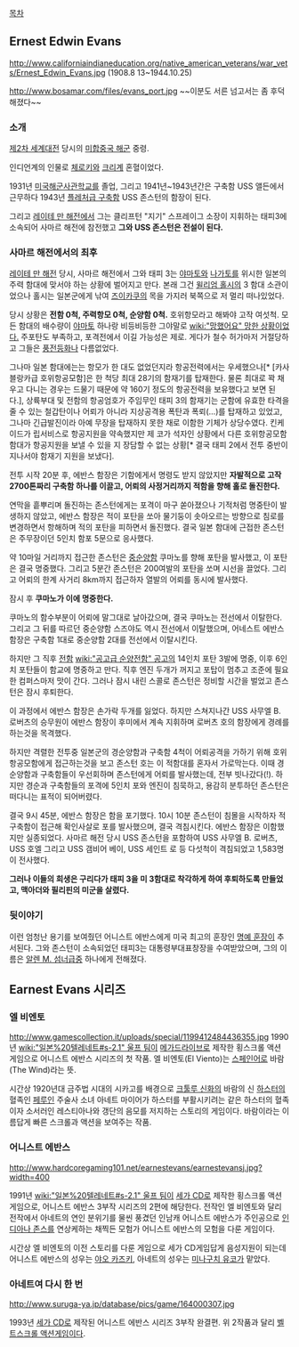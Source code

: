 [[목차]]
== Ernest Edwin Evans == 
http://www.californiaindianeducation.org/native_american_veterans/war_vets/Ernest_Edwin_Evans.jpg
(1908.8 13~1944.10.25)

http://www.bosamar.com/files/evans_port.jpg
~~이분도 서른 넘고서는 좀 후덕해졌다~~

=== 소개 ===
[[제2차 세계대전]] 당시의 [[미합중국 해군]] 중령.

인디언계의 인물로 [[체로키]]와 [[크리]]계 혼혈이었다.

1931년 [[미국해군사관학교]]를 졸업, 그리고 1941년~1943년간은 구축함 USS 앨든에서 근무하다 1943년 [[플레처급 구축함]] USS 존스턴의 함장이 된다.

그리고 [[레이테 만 해전]]에서 그는 클리프턴 "지기" 스프레이그 소장이 지휘하는 태피3에 소속되어 사마르 해전에 참전했고 '''그와 USS 존스턴은 전설이 된다.'''
=== 사마르 해전에서의 최후 ===
[[레이테 만 해전]] 당시, 사마르 해전에서 그와 태피 3는 [[야마토]]와 [[나가토]]를 위시한 일본의 주력 함대에 맞서야 하는 상황에 벌어지고 만다. 본래 그건 [[윌리엄 홀시]]의 3 함대 소관이었으나 홀시는 일본군에게 낚여 [[즈이카쿠]]의 목을 가지러 북쪽으로 저 멀리 떠나있었다.

당시 상황은 '''전함 0척, 주력항모 0척, 순양함 0척.''' 호위항모라고 해봐야 고작 여섯척. 모든 함대의 배수량이 [[야마토]] 하나랑 비등비등한 그야말로 [[wiki:"망했어요" 망한 상황이었다.]] 주포탄도 부족하고, 포격전에서 이길 가능성은 제로. 게다가 철수 허가마저 거절당하고 그들은 [[풍전등화]]나 다름없었다.

그나마 일본 함대에는는 항모가 한 대도 없었던지라 항공전력에서는 우세했으나[* [카사블랑카급 호위항공모함]은 한 척당 최대 28기의 함재기를 탑재한다. 물론 최대로 꽉 채우고 다니는 경우는 드물기 때문에 약 160기 정도의 항공전력을 보유했다고 보면 된다.], 상륙부대 및 전함의 항공엄호가 주임무인 태피 3의 함재기는 군함에 유효한 타격을 줄 수 있는 철갑탄이나 어뢰가 아니라 지상공격용 폭탄과 폭뢰(…)를 탑재하고 있었고, 그나마 긴급발진이라 아예 무장을 탑재하지 못한 채로 이함한 기체가 상당수였다. 킨케이드가 립서비스로 항공지원을 약속했지만 제 코가 석자인 상황에서 다른 호위항공모함 함대가 항공지원을 보낼 수 있을 지 장담할 수 없는 상황[* 결국 태피 2에서 전투 중반이 지나서야 함재기 지원을 보냈다].

전투 시작 20분 후, 에반스 함장은 기함에게서 명령도 받지 않았지만 '''자발적으로 고작 2700톤짜리 구축함 하나를 이끌고, 어뢰의 사정거리까지 적함을 향해 홀로 돌진한다.'''

연막을 흩뿌리며 돌진하는 존스턴에게는 포격이 마구 쏟아졌으나 기적처럼 명중탄이 발생하지 않았고, 에반스 함장은 적이 포탄을 쏘아 물기둥이 솟아오르는 방향으로 침로를 변경하면서 항해하며 적의 포탄을 피하면서 돌진했다. 결국 일본 함대에 근접한 존스턴은 주무장이던 5인치 함포 5문으로 응사했다. 

약 10마일 거리까지 접근한 존스턴은 [[중순양함]] 쿠마노를 향해 포탄을 발사했고, 이 포탄은 결국 명중했다. 그리고 5분간 존스턴은 200여발의 포탄을 쏘며 시선을 끌었다. 그리고 어뢰의 한계 사거리 8km까지 접근하자 열발의 어뢰를 동시에 발사했다. 

잠시 후 '''쿠마노가 이에 명중한다. '''

쿠마노의 함수부분이 어뢰에 말그대로 날아갔으며, 결국 쿠마노는 전선에서 이탈한다. 그리고 그 뒤를 따르던 중순양함 스즈야도 역시 전선에서 이탈했으며, 어네스트 에반스 함장은 구축함 1대로 중순양함 2대를 전선에서 이탈시킨다. 

하지만 그 직후 [[전함]] [[wiki:"공고급 순양전함" 공고]]의 14인치 포탄 3발에 명중, 이후 6인치 포탄들이 함교에 명중하고 만다. 직후 엔진 두개가 꺼지고 포탑이 멈추고 조준에 필요한 컴퍼스마저 맛이 간다. 그러나 잠시 내린 스콜로 존스턴은 정비할 시간을 벌었고 존스턴은 잠시 후퇴한다.

이 과정에서 에반스 함장은 손가락 두개를 잃었다. 하지만 스쳐지나간 USS 사무엘 B. 로버츠의 승무원이 에반스 함장이 후미에서 계속 지휘하며 로버츠 호의 함장에게 경례를 하는것을 목격했다.

하지만 격렬한 전투중 일본군의 경순양함과 구축함 4척이 어뢰공격을 가하기 위해 호위항공모함에게 접근하는것을 보고 존스턴 호는 이 적함대를 혼자서 가로막는다. 이때 경순양함과 구축함들이 우선회하며 존스턴에게 어뢰를 발사했는데, 전부 빗나갔다(!). 하지만 경순과 구축함들의 포격에 5인치 포와 엔진이 침묵하고, 용감히 분투하던 존스턴은 떠다니는 표적이 되어버렸다.

결국 9시 45분, 에반스 함장은 함을 포기했다. 10시 10분 존스턴이 침몰을 시작하자 적 구축함이 접근해 확인사살로 포를 발사했으며, 결국 격침시킨다. 에반스 함장은 이함했지만 실종되었다. 사마르 해전 당시 USS 존스턴을 포함하여 USS 사무엘 B. 로버츠, USS 호엘 그리고 USS 갬비어 베이, USS 세인트 로 등 다섯척이 격침되었고 1,583명이 전사했다.

'''그러나 이들의 희생은 구리다가 태피 3을 미 3함대로 착각하게 하여 후퇴하도록 만들었고, 맥아더와 필리핀의 미군을 살렸다.'''
=== 뒷이야기 ===
이런 엄청난 용기를 보여줬던 어니스트 에반스에게 미국 최고의 훈장인 [[명예 훈장]]이 추서된다. 그와 존스턴이 소속되었던 태피3는 대통령부대표창장을 수여받았으며, 그의 이름은 [[알렌 M. 섬너급]]중 하나에게 전해졌다.
== Earnest Evans 시리즈 ==
=== 엘 비엔토 ===
http://www.gamescollection.it/uploads/special/1199412484436355.jpg
1990년 [[wiki:"일본%20텔레네트#s-2.1" 울프 팀]]이 [[메가드라이브]]로 제작한 횡스크롤 액션 게임으로 어니스트 에반스 시리즈의 첫 작품. 엘 비엔토(El Viento)는 [[스페인어]]로 바람(The Wind)라는 뜻.

시간상 1920년대 금주법 시대의 시카고를 배경으로 [[크툴루 신화]]의 바람의 신 [[하스터]]의 혈족인 [[페루]]인 주술사 소녀 아네트 마이어가 하스터를 부활시키려는 같은 하스터의 혈족이자 소서러인 레스티아나와 갱단의 음모를 저지하는 스토리의 게임이다. 바람이라는 이름답게 빠른 스크롤과 액션을 보여주는 작품.   
=== 어니스트 에반스 ===
http://www.hardcoregaming101.net/earnestevans/earnestevansj.jpg?width=400

1991년 [[wiki:"일본%20텔레네트#s-2.1" 울프 팀]]이 [[세가 CD]]로 제작한 횡스크롤 액션 게임으로, 어니스트 에반스 3부작 시리즈의 2편에 해당한다. 전작인 엘 비엔토와 달리 전작에서 아네트의 연인 분위기를 물씬 풍겼던 인남캐 어니스트 에반스가 주인공으로 [[인디아나 존스]]를 연상케하는 채찍든 모험가 어니스트 에반스의 모험을 다룬 게임이다. 

시간상 엘 비엔토의 이전 스토리를 다룬 게임으로 세가 CD게임답게 음성지원이 되는데 어니스트 에반스의 성우는 [[야오 카즈키]], 아네트의 성우는 [[미나구치 유코]]가 맡았다.
=== 아네트여 다시 한 번 ===
http://www.suruga-ya.jp/database/pics/game/164000307.jpg

1993년 [[세가 CD]]로 제작된 어니스트 에반스 시리즈 3부작 완결편. 위 2작품과 달리 [[벨트스크롤 액션게임]]이다.
